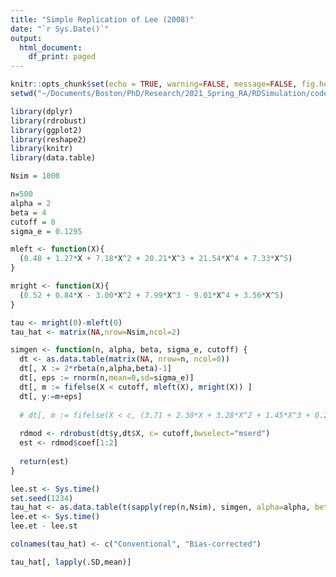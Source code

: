 ```yaml
---
title: "Simple Replication of Lee (2008)"
date: "`r Sys.Date()`"
output:
  html_document:
    df_print: paged
---
```


```r
knitr::opts_chunk$set(echo = TRUE, warning=FALSE, message=FALSE, fig.height=4.5, root.dir = '~/Documents/Boston/PhD/Research/2021_Spring_RA/RDSimulation/code')
setwd("~/Documents/Boston/PhD/Research/2021_Spring_RA/RDSimulation/code")  
```

```r
library(dplyr)
library(rdrobust)
library(ggplot2)
library(reshape2)
library(knitr)
library(data.table)
```

```r

Nsim = 1000

n=500
alpha = 2
beta = 4
cutoff = 0
sigma_e = 0.1295

mleft <- function(X){
  (0.48 + 1.27*X + 7.18*X^2 + 20.21*X^3 + 21.54*X^4 + 7.33*X^5)
}

mright <- function(X){
  (0.52 + 0.84*X - 3.00*X^2 + 7.99*X^3 - 9.01*X^4 + 3.56*X^5)
}

tau <- mright(0)-mleft(0)
tau_hat <- matrix(NA,nrow=Nsim,ncol=2)

simgen <- function(n, alpha, beta, sigma_e, cutoff) {
  dt <- as.data.table(matrix(NA, nrow=n, ncol=0))
  dt[, X := 2*rbeta(n,alpha,beta)-1]
  dt[, eps := rnorm(n,mean=0,sd=sigma_e)]
  dt[, m := fifelse(X < cutoff, mleft(X), mright(X)) ]
  dt[, y:=m+eps]
  
  # dt[, m := fifelse(X < c, (3.71 + 2.30*X + 3.28*X^2 + 1.45*X^3 + 0.23*X^4 + 0.03*X^5), (0.26 + 18.49*X - 54.81*X^2 + 74.30*X^3 - 45.02*X^4 + 9.83*X^5)) ] # Ludwig & Miller DGP
  
  rdmod <- rdrobust(dt$y,dt$X, c= cutoff,bwselect="mserd")
  est <- rdmod$coef[1:2]
  
  return(est)
}

lee.st <- Sys.time()
set.seed(1234)
tau_hat <- as.data.table(t(sapply(rep(n,Nsim), simgen, alpha=alpha, beta=beta, sigma_e=sigma_e, cutoff=cutoff)))
lee.et <- Sys.time()
lee.et - lee.st

colnames(tau_hat) <- c("Conventional", "Bias-corrected")

tau_hat[, lapply(.SD,mean)]

```

